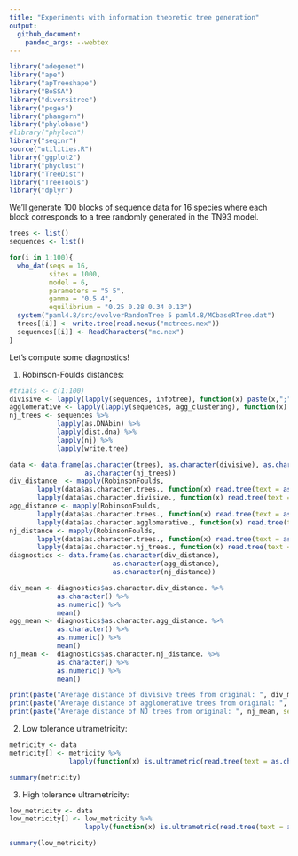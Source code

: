 ```yaml
---
title: "Experiments with information theoretic tree generation"
output:
  github_document:
    pandoc_args: --webtex
---
```


```r
library("adegenet")
library("ape")
library("apTreeshape")
library("BoSSA")
library("diversitree")
library("pegas")
library("phangorn")
library("phylobase")
#library("phyloch")
library("seqinr")
source("utilities.R")
library("ggplot2")
library("phyclust")
library("TreeDist")
library("TreeTools")
library("dplyr")
```

We'll generate 100 blocks of sequence data for 16 species where each block corresponds to a tree randomly generated in the TN93 model. 

```r
trees <- list()
sequences <- list()

for(i in 1:100){
  who_dat(seqs = 16,
          sites = 1000, 
          model = 6, 
          parameters = "5 5", 
          gamma = "0.5 4", 
          equilibrium = "0.25 0.28 0.34 0.13")
  system("paml4.8/src/evolverRandomTree 5 paml4.8/MCbaseRTree.dat") 
  trees[[i]] <- write.tree(read.nexus("mctrees.nex"))
  sequences[[i]] <- ReadCharacters("mc.nex")
}
```

Let's compute some diagnostics! 

1. Robinson-Foulds distances: 

```r
#trials <- c(1:100)
divisive <- lapply(lapply(sequences, infotree), function(x) paste(x,";", sep = ""))
agglomerative <- lapply(lapply(sequences, agg_clustering), function(x) paste(x,";", sep = ""))
nj_trees <- sequences %>%
            lapply(as.DNAbin) %>%
            lapply(dist.dna) %>%
            lapply(nj) %>%
            lapply(write.tree)
```

```r
data <- data.frame(as.character(trees), as.character(divisive), as.character(agglomerative), 
                   as.character(nj_trees))
div_distance  <- mapply(RobinsonFoulds,
       lapply(data$as.character.trees., function(x) read.tree(text = as.character(x))),
       lapply(data$as.character.divisive., function(x) read.tree(text = as.character(x))))
agg_distance <- mapply(RobinsonFoulds,
       lapply(data$as.character.trees., function(x) read.tree(text = as.character(x))),
       lapply(data$as.character.agglomerative., function(x) read.tree(text = as.character(x))))
nj_distance <- mapply(RobinsonFoulds,
       lapply(data$as.character.trees., function(x) read.tree(text = as.character(x))),
       lapply(data$as.character.nj_trees., function(x) read.tree(text = as.character(x))))
diagnostics <- data.frame(as.character(div_distance), 
                          as.character(agg_distance),   
                          as.character(nj_distance))
```

```r


div_mean <- diagnostics$as.character.div_distance. %>% 
            as.character() %>% 
            as.numeric() %>% 
            mean()
agg_mean <- diagnostics$as.character.agg_distance. %>% 
            as.character() %>% 
            as.numeric() %>% 
            mean()
nj_mean <-  diagnostics$as.character.nj_distance. %>% 
            as.character() %>% 
            as.numeric() %>% 
            mean()

print(paste("Average distance of divisive trees from original: ", div_mean, sep = ""))
print(paste("Average distance of agglomerative trees from original: ", agg_mean, sep = ""))
print(paste("Average distance of NJ trees from original: ", nj_mean, sep = ""))
```

2. Low tolerance ultrametricity: 

```r
metricity <- data
metricity[] <- metricity %>%
               lapply(function(x) is.ultrametric(read.tree(text = as.character(x))))

```

```r
summary(metricity)
```

3. High tolerance ultrametricity: 

```r
low_metricity <- data
low_metricity[] <- low_metricity %>%
                   lapply(function(x) is.ultrametric(read.tree(text = as.character(x)), tol = 1e-2))
```

```r
summary(low_metricity)
```

